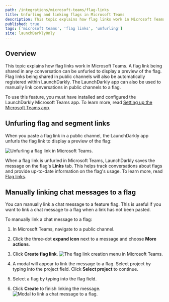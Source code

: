 ```yaml
---
path: /integrations/microsoft-teams/flag-links
title: Unfurling and linking flags in Microsoft Teams
description: This topic explains how flag links work in Microsoft Teams.
published: true
tags: ['microsoft teams', 'flag links', 'unfurling']
site: launchDarklyOnly
---
```


## Overview

This topic explains how flag links work in Microsoft Teams. A flag link being shared in any conversation can be unfurled to display a preview of the flag. Flag links being shared in public channels will also be automatically registered within LaunchDarkly. The LaunchDarkly app can also be used to manually link conversations in public channels to a flag.

To use this feature, you must have installed and configured the LaunchDarkly Microsoft Teams app. To learn more, read [Setting up the Microsoft Teams app](/integrations/microsoft-teams/setting-up).

## Unfurling flag and segment links

When you paste a flag link in a public channel, the LaunchDarkly app unfurls the flag link to display a preview of the flag:

![Unfurling a flag link in Microsoft Teams.](teams-ld-unfurl.png)

When a flag link is unfurled in Microsoft Teams, LaunchDarkly saves the message on the flag's **Links** tab. This helps track conversations about flags and provide up-to-date information on the flag's usage. To learn more, read [Flag links](/home/flags/links).

## Manually linking chat messages to a flag

You can manually link a chat message to a feature flag. This is useful if you want to link a chat message to a flag when a link has not been pasted.

To manually link a chat message to a flag:

1. In Microsoft Teams, navigate to a public channel.
2. Click the three-dot **expand icon** next to a message and choose **More actions**.
3. Click **Create flag link**.
   ![The flag link creation menu in Microsoft Teams.](teams-ld-creating-flag-link.png)

4. A modal will appear to link the message to a flag. Select project by typing into the project field. Click **Select project** to continue.
5. Select a flag by typing into the flag field.
6. Click **Create** to finish linking the message.
   ![Modal to link a chat message to a flag.](teams-ld-create-flag-link-modal.png)
